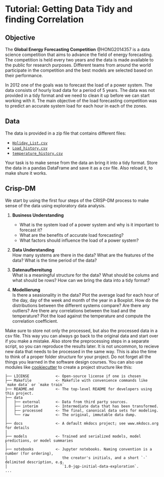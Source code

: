 # Tutorial: Getting Data Tidy and finding Correlation {.unnumbered}

## Objective

The __Global Energy Forecasting Competition__ @HONG2014357 is a data science competition that aims to advance the field of energy forecasting. The competition is held every two years and the data is made available to the public for research purposes. Different teams from around the world participate in the competition and the best models are selected based on their performance. 


In 2012 one of the goals was to forecast the load of a power system. The data consists of hourly load data for a period of 5 years. The data was not provided in a tidy format and we need to clean it up before we can start working with it. The main objective of the load forecasting competition was to predict an accurate system load for each hour in each of the zones.

## Data

The data is provided in a zip file that contains different files:

- [`Holiday_List.csv`](https://github.com/jhumci/MECH-B-4-MLDS-MLDS1/tree/main/_assets/dataexploratory/GEFCom2012/GEFCOM2012_Data/Load/Holiday_List.csv)
- [`Load_history.csv`](https://github.com/jhumci/MECH-B-4-MLDS-MLDS1/tree/main/_assets/dataexploratory/GEFCom2012/GEFCOM2012_Data/Load/Load_history.csv)
- [`temperature_history.csv`](https://github.com/jhumci/MECH-B-4-MLDS-MLDS1/tree/main/_assets/dataexploratory/GEFCom2012/GEFCOM2012_Data/Load/temperature_history.csv)

Your task is to make sense from the data an bring it into a tidy format. Store the data in a pandas DataFrame and save it as a csv file. Also reload it, to make shure it works.

## Crisp-DM

We start by using the first four steps of the CRISP-DM process to make sense of the data using exploratory data analysis.

1. **Business Understanding**  
   - What is the system load of a power system and why is it important to forecast it?
   - What are the benefits of accurate load forecasting?
   - What factors should influence the load of a power system?

2. **Data Understanding**  
   How many systems are there in the data?
   What are the features of the data?
   What is the time period of the data?

3. **Datenaufbereitung**  
    What is a meaningful structure for the data?
    What should be colums and what should be rows?
    How can we bring the data into a tidy format?

4. **Modellierung**  
   Is there a seasionality in the data? Plot the average load for each hour of the day, day of the week and month of the year in a Boxplot.
   How do the distributions between the different systems compare? Are there any outliers?
   Are there any correlations between the load and the temperature? Plot the load against the temperature and compute the correlation coefficient.

::: {.callout-tip}
Make sure to store not only the processed, but also the processed data in a csv file. This way you can always go back to the original data and start over if you make a mistake.
Also store the preprocessing steps in a separate script, so you can reproduce the results later. It is not uncommon, to recieve new data that needs to be processed in the same way.
This is also the time to think of a proper folder structure for your project. Do not forget all the things you learned in the software design courses. You can also use modules like [cookiecutter](https://cookiecutter-data-science.drivendata.org/) to create a project structure like this:

```
├── LICENSE            <- Open-source license if one is chosen
├── Makefile           <- Makefile with convenience commands like `make data` or `make train`
├── README.md          <- The top-level README for developers using this project.
├── data
│   ├── external       <- Data from third party sources.
│   ├── interim        <- Intermediate data that has been transformed.
│   ├── processed      <- The final, canonical data sets for modeling.
│   └── raw            <- The original, immutable data dump.
│
├── docs               <- A default mkdocs project; see www.mkdocs.org for details
│
├── models             <- Trained and serialized models, model predictions, or model summaries
│
├── notebooks          <- Jupyter notebooks. Naming convention is a number (for ordering),
│                         the creator's initials, and a short `-` delimited description, e.g.
│                         `1.0-jqp-initial-data-exploration`.
...
```
:::